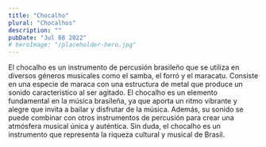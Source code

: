 ```yaml
---
title: "Chocalho"
plural: "Chocalhos"
description: ""
pubDate: "Jul 08 2022"
# heroImage: "/placeholder-hero.jpg"
---
```


El chocalho es un instrumento de percusión brasileño que se utiliza en diversos géneros musicales como el samba, el forró y el maracatu. Consiste en una especie de maraca con una estructura de metal que produce un sonido característico al ser agitado. El chocalho es un elemento fundamental en la música brasileña, ya que aporta un ritmo vibrante y alegre que invita a bailar y disfrutar de la música. Además, su sonido se puede combinar con otros instrumentos de percusión para crear una atmósfera musical única y auténtica. Sin duda, el chocalho es un instrumento que representa la riqueza cultural y musical de Brasil.